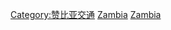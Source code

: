 {{commonscat|Rail transport in Zambia}}
[[Category:赞比亚交通|Category:赞比亚交通]]
[[Category:非洲鐵路|Zambia]]
[[Category:各國鐵路|Zambia]]